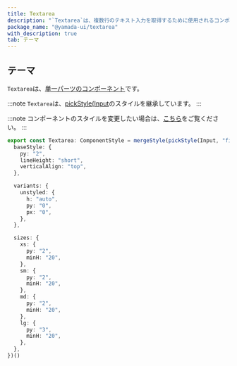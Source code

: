 ```yaml
---
title: Textarea
description: "`Textarea`は、複数行のテキスト入力を取得するために使用されるコンポーネントです。"
package_name: "@yamada-ui/textarea"
with_description: true
tab: テーマ
---
```


## テーマ

`Textarea`は、[単一パーツのコンポーネント](/styled-system/theming/component-style#単一パーツのコンポーネント)です。

:::note
`Textarea`は、[pickStyle(Input](undefined)のスタイルを継承しています。
:::

:::note
コンポーネントのスタイルを変更したい場合は、[こちら](/styled-system/theming/customize-theme#コンポーネントのスタイルを変更する)をご覧ください。
:::

```ts
export const Textarea: ComponentStyle = mergeStyle(pickStyle(Input, "field"), {
  baseStyle: {
    py: "2",
    lineHeight: "short",
    verticalAlign: "top",
  },

  variants: {
    unstyled: {
      h: "auto",
      py: "0",
      px: "0",
    },
  },

  sizes: {
    xs: {
      py: "2",
      minH: "20",
    },
    sm: {
      py: "2",
      minH: "20",
    },
    md: {
      py: "2",
      minH: "20",
    },
    lg: {
      py: "3",
      minH: "20",
    },
  },
})()
```
